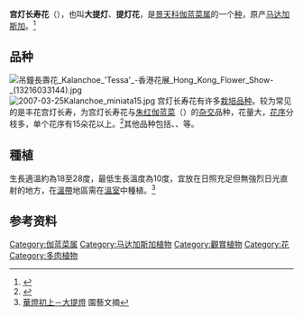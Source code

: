 {{not|红提灯}}
{{Speciesbox
| image = 紅提燈(吊燈長壽花) Kalanchoe miniata Wendy -香港花展 Hong Kong Flower Show- (9204849775).jpg
| image_caption = 
| genus = Kalanchoe
| species = porphyrocalyx
| authority = (Baker) Baill.
}}

'''宫灯长寿花'''（{{lang-xm|Kalanchoe porphyrocalyx}}），也叫'''大提灯'''、'''提灯花'''，是[[景天科|景天科]][[伽蓝菜属|伽蓝菜属]]的一个[[种|种]]，原产[[马达加斯加|马达加斯加]]。<ref>{{Cite web|title=''Kalanchoe porphyrocalyx'' (Baker) Baill.|url=http://powo.science.kew.org/taxon/urn:lsid:ipni.org:names:274441-1|accessdate=2020-09-17|author=|date=|format=|work=Plants of the World Online|publisher=Kew Science|language=en|archive-date=2022-04-17|archive-url=https://web.archive.org/web/20220417062954/https://powo.science.kew.org/taxon/urn:lsid:ipni.org:names:274441-1}}</ref>

== 品种 ==
[[File:吊鐘長壽花_Kalanchoe_'Tessa'_-香港花展_Hong_Kong_Flower_Show-_(13216033144).jpg|thumb]]
[[File:2007-03-25Kalanchoe_miniata15.jpg|thumb]]
宫灯长寿花有许多[[栽培品种|栽培品种]]。较为常见的是丰花宫灯长寿{{sname|''Kalanchoe'' 'Wendy'}}，为宫灯长寿花与[[朱红伽蓝菜|朱红伽蓝菜]]（{{lang-xm|Kalanchoe miniata}}）的[[雜交種|杂交]]品种，花量大，[[花序|花序]]分枝多，单个花序有15朵花以上。<ref>{{Cite book|url=https://books.google.com/books?id=n2fHDGuqz6wC&pg=PA30|last3=Cubey|pages=|location=Cambridge, UK|year=|title=The European Garden Flora Flowering Plants: A Manual for the Identification of Plants Cultivated in Europe, Both Out-of-Doors and Under Glass|last4=Shaw|first4=J. M. H.|first3=H. Suzanne|publisher=Cambridge University Press|last2=Knees|first2=Sabina G.|last=Cullen|first=James|language=en|isbn=978-0-521-76155-0|date=2011-08-11|page=30|access-date=2020-09-17|archive-date=2020-10-01|archive-url=https://web.archive.org/web/20201001030435/https://books.google.com/books?id=n2fHDGuqz6wC&pg=PA30|dead-url=no}}</ref>其他品种包括{{lang|en|''Kalanchoe'' 'Dream Bells'}}、{{lang|en|''Kalanchoe'' 'Honey Bells'}}、{{lang|en|''Kalanchoe'' 'Dolly'}}等。

==種植==
生長適溫約為18至28度，最低生長溫度為10度，宜放在日照充足但無強烈日光直射的地方，在[[溫帶|溫帶]]地區需在[[溫室|溫室]]中種植。<ref>[http://web.igarden.com.tw/magazine/index.php?inpage=show_one&serial_s=1774&serial_m=46&&subjetc=%27%27 華燈初上－大提燈] {{Wayback|url=http://web.igarden.com.tw/magazine/index.php?inpage=show_one&serial_s=1774&serial_m=46&&subjetc=%27%27 |date=20140517114912 }}園藝文摘</ref>

== 参考资料 ==
<references />
{{Taxonbar|from=Q1722015}}

[[Category:伽蓝菜属|Category:伽蓝菜属]]
[[Category:马达加斯加植物|Category:马达加斯加植物]]
[[Category:觀賞植物|Category:觀賞植物]]
[[Category:花|Category:花]]
[[Category:多肉植物|Category:多肉植物]]